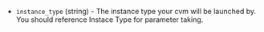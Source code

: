 <!-- Code generated from the comments of the TencentCloudRunConfig struct in builder/tencentcloud/cvm/run_config.go; DO NOT EDIT MANUALLY -->

- `instance_type` (string) - The instance type your cvm will be launched by.
  You should reference Instace Type
   for parameter taking.
